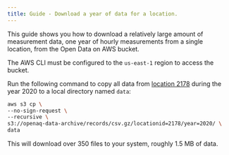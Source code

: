```yaml
---
title: Guide - Download a year of data for a location.
---
```




This guide shows you how to download a relatively large amount of measurement
data, one year of hourly measurements from a single location, from the Open Data
on AWS bucket.

  <Aside type="note" >

  The AWS CLI must be configured to the `us-east-1` region to access the
  bucket.
  </Aside>


Run the following command to copy all data from
[location 2178](https://explore.openaq.org/locations/2178) during the year 2020
to a local directory named `data`:

```sh
aws s3 cp \
--no-sign-request \
--recursive \
s3://openaq-data-archive/records/csv.gz/locationid=2178/year=2020/ \
data
```

<Aside type="caution" title="Warning">
  This will download over 350 files to your system, roughly 1.5 MB of data.
</Aside>


<FeedbackForm />